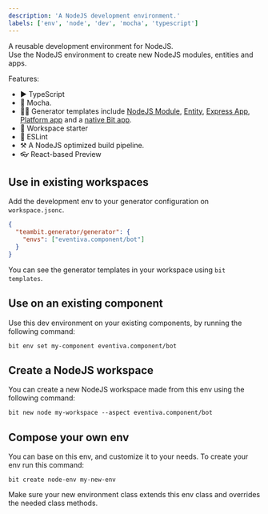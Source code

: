 ```yaml
---
description: 'A NodeJS development environment.'
labels: ['env', 'node', 'dev', 'mocha', 'typescript']
---
```


A reusable development environment for NodeJS.  
Use the NodeJS environment to create new NodeJS modules, entities and apps.

Features:

- ▶️ TypeScript
- 🧪 Mocha.
- 🧑‍💻 Generator templates include [NodeJS Module](/), [Entity](/), [Express App](/), [Platform app](/) and a [native Bit app](/).
- 🚀 Workspace starter
- 🦋 ESLint
- ⚒️ A NodeJS optimized build pipeline.
- 👓 React-based Preview

## Use in existing workspaces

Add the development env to your generator configuration on `workspace.jsonc`.

```json
{
  "teambit.generator/generator": {
    "envs": ["eventiva.component/bot"]
  }
}
```

You can see the generator templates in your workspace using `bit templates`.

## Use on an existing component

Use this dev environment on your existing components, by running the following command:

```
bit env set my-component eventiva.component/bot
```

## Create a NodeJS workspace

You can create a new NodeJS workspace made from this env using the following command:

```
bit new node my-workspace --aspect eventiva.component/bot
```

## Compose your own env

You can base on this env, and customize it to your needs. To create your env run this command:

```
bit create node-env my-new-env
```

Make sure your new environment class extends this env class and overrides the needed class methods.
